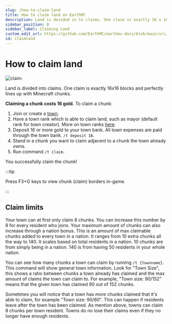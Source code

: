 ---
slug: /how-to-claim-land
title: How to claim land on EarthMC
description: Land is devided in to claims. One claim is exactly 16 x 16 blocks and perfectly lines up with Minecraft chunks. Press F3+G view chunk (claim) borders. Claiming a chunk costs 16 gold. To claim a chunk;
sidebar_position: 8
sidebar_label: Claiming Land
custom_edit_url: https://github.com/EarthMC/earthmc-docs/blob/main/src/docs/claim-land.mdx
id: claimland
---
# How to claim land

![claim](/img/f3g.png)

Land is divided into claims. One claim is exactly 16x16 blocks and perfectly lines up with Minecraft chunks. 

**Claiming a chunk costs 16 gold.** To claim a chunk:

1. Join or create a [town](https://earthmc.net/docs/town).
2. Have a town rank which is able to claim land, such as mayor (default rank for town creator). More on town ranks [here](https://earthmc.net/docs/town#town-ranks).  
3. Deposit 16 or more gold to your town bank. All town expenses are paid through the town bank. `/t deposit 16`. 
4. Stand in a chunk you want to claim adjacent to a chunk the town already owns.
5. Run command `/t claim`.

You successfully claim the chunk!

:::tip

Press F3+G keys to view chunk (claim) borders in-game.

:::

## Claim limits
Your town can at first only claim 8 chunks. You can increase this number by 8 for every resident who joins. Your maximum amount of chunks can also increase through a nation bonus. This is an amount of max claimable chunks added to every town in a nation. It ranges from 10 extra chunks all the way to 140. It scales based on total residents in a nation. 10 chunks are from simply being in a nation. 140 is from having 50 residents in your whole nation.

You can see how many chunks a town can claim by running `/t {townname}`. This command will show general town information. Look for "Town Size", this shows a ratio between chunks a town already has claimed and the max amount of claims the town can claim to. For example, "Town size: 90/152" means that the given town has claimed 90 out of 152 chunks.

Sometimes you will notice that a town has *more* chunks claimed that it's able to claim, for example "Town size: 90/60". This can happen if residents leave after the town has been claimed. As mention above, towns can claim 8 chunks per town resident. Towns do no lose their claims even if they no longer have enough residents. 
